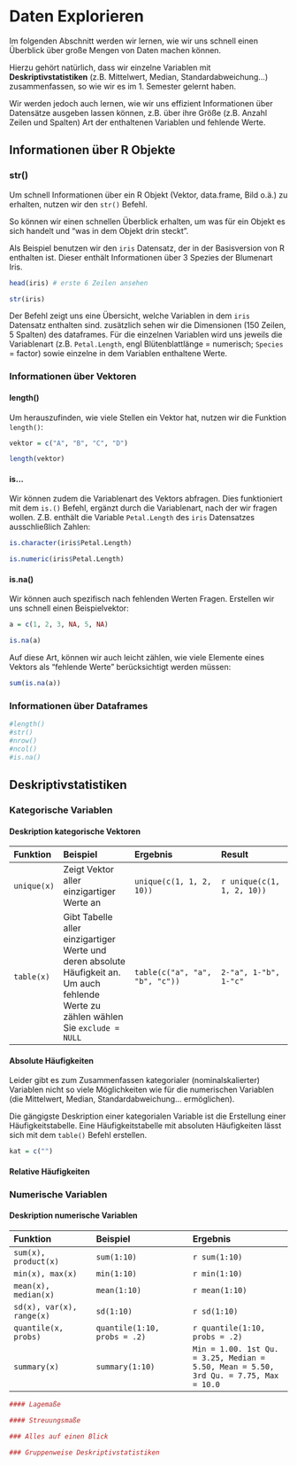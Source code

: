 # Daten Explorieren

Im folgenden Abschnitt werden wir lernen, wie wir uns schnell einen Überblick über große Mengen von Daten machen können.

Hierzu gehört natürlich, dass wir einzelne Variablen mit **Deskriptivstatistiken** (z.B. Mittelwert, Median, Standardabweichung...) zusammenfassen, so wie wir es im 1. Semester gelernt haben.

Wir werden jedoch auch lernen, wie wir uns effizient Informationen über Datensätze ausgeben lassen können, z.B. über ihre Größe (z.B. Anzahl Zeilen und Spalten) Art der enthaltenen Variablen und fehlende Werte.

## Informationen über R Objekte

### str()

Um schnell Informationen über ein R Objekt (Vektor, data.frame, Bild o.ä.) zu erhalten, nutzen wir den `str()` Befehl.

So können wir einen schnellen Überblick erhalten, um was für ein Objekt es sich handelt und "was in dem Objekt drin steckt".

Als Beispiel benutzen wir den `iris` Datensatz, der in der Basisversion von R enthalten ist. Dieser enthält Informationen über 3 Spezies der Blumenart Iris.

```r
head(iris) # erste 6 Zeilen ansehen

str(iris)
```

Der Befehl zeigt uns eine Übersicht, welche Variablen in dem `iris` Datensatz enthalten sind. zusätzlich sehen wir die Dimensionen (150 Zeilen, 5 Spalten) des dataframes. Für die einzelnen Variablen wird uns jeweils die Variablenart (z.B. `Petal.Length`, engl Blütenblattlänge = numerisch; `Species` = factor) sowie einzelne in dem Variablen enthaltene Werte.

### Informationen über Vektoren

#### length()

Um herauszufinden, wie viele Stellen ein Vektor hat, nutzen wir die Funktion `length()`:

```r
vektor = c("A", "B", "C", "D")

length(vektor)
```

#### is...

Wir können zudem die Variablenart des Vektors abfragen. Dies funktioniert mit dem `is.()` Befehl, ergänzt durch die Variablenart, nach der wir fragen wollen. Z.B. enthält die Variable `Petal.Length` des `iris` Datensatzes ausschließlich Zahlen:

```r
is.character(iris$Petal.Length)
```

```r
is.numeric(iris$Petal.Length)
```

#### is.na()

Wir können auch spezifisch nach fehlenden Werten Fragen. Erstellen wir uns schnell einen Beispielvektor:

```r
a = c(1, 2, 3, NA, 5, NA)

is.na(a)
```

Auf diese Art, können wir auch leicht zählen, wie viele Elemente eines Vektors als "fehlende Werte" berücksichtigt werden müssen:

```r
sum(is.na(a))
```

### Informationen über Dataframes

```r
#length()
#str()
#nrow()
#ncol()
#is.na()
```

## Deskriptivstatistiken

### Kategorische Variablen

#### Deskription kategorische Vektoren

| Funktion| Beispiel | Ergebnis|Result |
|:----------|:--------------------|:-------------------------|:--------------------|
|     `unique(x)`|  Zeigt Vektor aller einzigartiger Werte an |   `unique(c(1, 1, 2, 10))` |`r unique(c(1, 1, 2, 10))`     |
|     `table(x)`|  Gibt Tabelle aller einzigartiger Werte und deren absolute Häufigkeit an. Um auch fehlende Werte zu zählen wählen Sie `exclude = NULL` |  `table(c("a", "a", "b", "c"))`|` 2-"a", 1-"b", 1-"c"`    |

#### Absolute Häufigkeiten

Leider gibt es zum Zusammenfassen kategorialer (nominalskalierter) Variablen nicht so viele Möglichkeiten wie für die numerischen Variablen (die Mittelwert, Median, Standardabweichung... ermöglichen).

Die gängigste Deskription einer kategorialen Variable ist die Erstellung einer Häufigkeitstabelle. Eine Häufigkeitstabelle mit absoluten Häufigkeiten lässt sich mit dem `table()` Befehl erstellen.

```r
kat = c("")
```


#### Relative Häufigkeiten

### Numerische Variablen

#### Deskription numerische Variablen

| Funktion| Beispiel|Ergebnis |
|:-------------------|:----------------------|:-----------------------|
|     `sum(x), product(x)`|    `sum(1:10)` |`r sum(1:10)`     |
|     `min(x), max(x)`|    `min(1:10)`|`r min(1:10)`    |
|     `mean(x), median(x)`|    `mean(1:10)`     | `r mean(1:10)` |
|     `sd(x), var(x), range(x)`|    `sd(1:10)` | `r sd(1:10)` |
|     `quantile(x, probs)`|    `quantile(1:10, probs = .2)`|`r quantile(1:10, probs = .2)`     |
|     `summary(x)`|    `summary(1:10)`|`Min = 1.00. 1st Qu. = 3.25, Median = 5.50, Mean = 5.50, 3rd Qu. = 7.75, Max = 10.0`     |

```r
#### Lagemaße

#### Streuungsmaße

### Alles auf einen Blick

### Gruppenweise Deskriptivstatistiken

```

